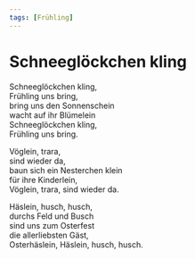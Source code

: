 ```yaml
---
tags: [Frühling]
---
```


# Schneeglöckchen kling

Schneeglöckchen kling,  
Frühling uns bring,  
bring uns den Sonnenschein  
wacht auf ihr Blümelein  
Schneeglöckchen kling,  
Frühling uns bring.  

Vöglein, trara,   
sind wieder da,  
baun sich ein Nesterchen klein  
für ihre Kinderlein,  
Vöglein, trara, sind wieder da.  

Häslein, husch, husch,  
durchs Feld und Busch  
sind uns zum Osterfest  
die allerliebsten Gäst,  
Osterhäslein, Häslein, husch, husch. 


